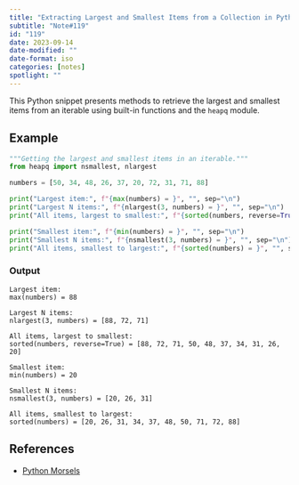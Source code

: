 ```yaml
---
title: "Extracting Largest and Smallest Items from a Collection in Python"
subtitle: "Note#119"
id: "119"
date: 2023-09-14
date-modified: ""
date-format: iso
categories: [notes]
spotlight: ""
---
```

This Python snippet presents methods to retrieve the largest and smallest items from an iterable using built-in functions and the `heapq` module.

## Example

```python
"""Getting the largest and smallest items in an iterable."""
from heapq import nsmallest, nlargest

numbers = [50, 34, 48, 26, 37, 20, 72, 31, 71, 88]

print("Largest item:", f"{max(numbers) = }", "", sep="\n")
print("Largest N items:", f"{nlargest(3, numbers) = }", "", sep="\n")
print("All items, largest to smallest:", f"{sorted(numbers, reverse=True) = }", "", sep="\n")

print("Smallest item:", f"{min(numbers) = }", "", sep="\n")
print("Smallest N items:", f"{nsmallest(3, numbers) = }", "", sep="\n")
print("All items, smallest to largest:", f"{sorted(numbers) = }", "", sep="\n")
```

### Output

```
Largest item:
max(numbers) = 88

Largest N items:
nlargest(3, numbers) = [88, 72, 71]

All items, largest to smallest:
sorted(numbers, reverse=True) = [88, 72, 71, 50, 48, 37, 34, 31, 26, 20]

Smallest item:
min(numbers) = 20

Smallest N items:
nsmallest(3, numbers) = [20, 26, 31]

All items, smallest to largest:
sorted(numbers) = [20, 26, 31, 34, 37, 48, 50, 71, 72, 88]
```

## References

* [Python Morsels](https://www.pythonmorsels.com/p/39jsj/?__s=sn2t46fee5zxx3xfagz3)
